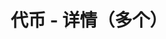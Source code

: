 ---
title: '代币 - 详情（多个）'
openapi: '/cn/api-reference/openapi-cn.json GET /token/v1/{chain}/token/multi'
---